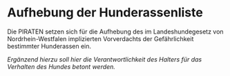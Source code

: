 = Aufhebung der Hunderassenliste =

Die PIRATEN setzen sich für die Aufhebung des im Landeshundegesetz von Nordrhein-Westfalen implizierten Vorverdachts der Gefährlichkeit bestimmter Hunderassen ein.

''Ergänzend hierzu soll hier die Verantwortlichkeit des Halters für das Verhalten des Hundes betont werden.''
